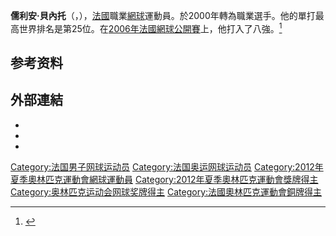 {{noteTA
|T=zh-cn:朱利安·贝内托;zh-tw:儒利安·貝內托
|1=zh-cn:朱利安·贝内托;zh-tw:儒利安·貝內托
}}
{{Infobox 网球
|姓名=Julien Benneteau
|照片=Julien Benneteau at the 2008 Masters France 2.jpg
|国籍={{FRA}}
|生日= {{Birth date and age|df=yes|1981|12|23}}
|出生地=[[佈雷斯地區布爾格|佈雷斯地區布爾格]]
|居住地=[[布洛涅-比揚古|布洛涅-比揚古]]
|身高=185
|体重=79
|持拍手=右
|反拍=雙手
|转职业年=2000年
|球拍=
|球衣=
|球鞋=
|单打最高排名=25（2014年11月17日）
|双打最高排名=15（2010年9月13日）
|现单打排名=
|现双打排名=
|单打冠军头衔=
|双打冠军头衔=
|职业战绩=273勝297負
|奖金=9,556,742[[美元|美元]]
|澳网最好成绩=第三輪（2006，2012，2013，2018）
|法网最好成绩=八強（2006）
|温网最好成绩=第四輪（[[2010年溫布頓網球錦標賽男子單打比賽|2010]]）
|美网最好成绩=第三輪（2009，2011，2012，2013）
|大满贯个数=
|奥运会最好成绩=
|OlympicsDoublesresult=[[Image:Bronze_medal.svg|25px]] 銅牌（2012年）
}}
{{MedalTop}}
{{MedalSport|男子[[網球|網球]]}}
{{MedalCountry|{{FRA}}}}
{{MedalCompetition|奧林匹克運動會}}
{{MedalBronze|[[2012年夏季奧林匹克運動會|2012年倫敦]]|[[2012年夏季奧林匹克運動會網球比賽|雙打]]}}
{{MedalBottom}}

'''儒利安·貝內托'''（{{lang-fr|Julien Benneteau}}，{{bd|1981年|12月20日|catIdx=Benneteau, Julien}}），[[法國|法國]]職業[[網球|網球]]運動員。於2000年轉為職業選手。他的單打最高世界排名是第25位。在[[2006年法國網球公開賽|2006年法國網球公開賽]]上，他打入了八強。<ref>{{Cite web|title=Julien BENNETEAU|url=https://olympics.com/zh/athletes/julien-benneteau|accessdate=2021-09-21|work=International Olympic Committee|archive-date=2021-10-19|archive-url=https://web.archive.org/web/20211019104110/https://olympics.com/zh/athletes/julien-benneteau|dead-url=no}}</ref>

== 参考资料 ==
{{reflist}}

== 外部連結 ==
{{commonscat|Julien Benneteau}}
* {{ATP|B747}}
* {{ITF Profile|id=30018092}}
* {{DavisCupplayerlink|30018092}}

{{网球选手前十名}}

{{Authority control}}
{{DEFAULTSORT:Benneteau, Julien}}
[[Category:法国男子网球运动员|Category:法国男子网球运动员]]
[[Category:法国奥运网球运动员|Category:法国奥运网球运动员]]
[[Category:2012年夏季奧林匹克運動會網球運動員|Category:2012年夏季奧林匹克運動會網球運動員]]
[[Category:2012年夏季奧林匹克運動會獎牌得主|Category:2012年夏季奧林匹克運動會獎牌得主]]
[[Category:奥林匹克运动会网球奖牌得主|Category:奥林匹克运动会网球奖牌得主]]
[[Category:法國奧林匹克運動會銅牌得主|Category:法國奧林匹克運動會銅牌得主]]


{{france-bio-stub}}
{{tennis-bio-stub}}